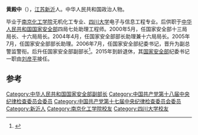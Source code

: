 '''黄殿中'''（{{bd|1952年|1月||}}），[[江苏|江苏]][[新沂|新沂]]人。中华人民共和国政治人物。

毕业于[[南京化工学院|南京化工学院]]无机化工专业、[[四川大学|四川大学]]电子与信息工程专业。后供职于[[中华人民共和国国家安全部|中华人民共和国国家安全部]]四局七处助理工程师。2000年5月，任国家安全部十三局局长、十六局局长。2004年4月，任国家安全部部长助理兼十六局局长。2005年7月，任国家安全部部长助理。2006年7月，任国家安全部纪委书记，晋升为副总警监警衔。后升任国家安全部副部长<ref>{{cite news|title=扛起监督责任的必由之路 ——纪检监察机关“转职能转方式转作风”专题研讨班见闻|url=http://csr.mos.gov.cn/mos/cms/html/122/401/201405/41889.html|accessdate=2015-02-04|newspaper=中国纪检监察报|deadurl=yes|archiveurl=https://web.archive.org/web/20150204144309/http://csr.mos.gov.cn/mos/cms/html/122/401/201405/41889.html|archivedate=2015-02-04}}</ref>。2015年到龄退休，其[[中华人民共和国国家安全部|国家安全部]]纪委书记一职由[[刘彦平|刘彦平]]接任。

==参考==
{{reflist}}
{{中国政治人物小作品}}
{{中国工程院工程管理学部院士}}
[[Category:中华人民共和国国家安全部副部长|Category:中华人民共和国国家安全部副部长]]
[[Category:中国共产党第十八届中央纪律检查委员会委员|Category:中国共产党第十八届中央纪律检查委员会委员]]
[[Category:中国共产党第十七届中央纪律检查委员会委员|Category:中国共产党第十七届中央纪律检查委员会委员]]
[[Category:新沂人|Category:新沂人]]
[[Category:南京化工学院校友|Category:南京化工学院校友]]
[[Category:四川大学校友|Category:四川大学校友]]